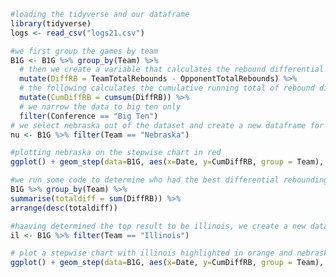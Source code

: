 ```{r}
#loading the tidyverse and our dataframe
library(tidyverse)
logs <- read_csv("logs21.csv")
```

```{r}
#we first group the games by team
B1G <- B1G %>% group_by(Team) %>% 
  # then we create a variable that calculates the rebound differential
  mutate(DiffRB = TeamTotalRebounds - OpponentTotalRebounds) %>%
  # the following calculates the cumulative running total of rebound diff
  mutate(CumDiffRB = cumsum(DiffRB)) %>%
  # we narrow the data to big ten only
  filter(Conference == "Big Ten")
# we select nebraska out of the dataset and create a new dataframe for them
nu <- B1G %>% filter(Team == "Nebraska")
```

```{r}
#plotting nebraska on the stepwise chart in red
ggplot() + geom_step(data=B1G, aes(x=Date, y=CumDiffRB, group = Team), color = "grey") + geom_step(data=nu, aes(x=Date, y=CumDiffRB), color = "red")
```

```{r}
#we run some code to determine who had the best differential rebounding in the big ten
B1G %>% group_by(Team) %>% 
summarise(totaldiff = sum(DiffRB)) %>%
arrange(desc(totaldiff))
```

```{r}
#haaving determined the top result to be illinois, we create a new dataframe for them
il <- B1G %>% filter(Team == "Illinois")
```

```{r}
# plot a stepwise chart with illinois highlighted in orange and nebraska in red
ggplot() + geom_step(data=B1G, aes(x=Date, y=CumDiffRB, group = Team), color = "grey") + geom_step(data=nu, aes(x=Date, y=CumDiffRB), color = "red") + geom_step(data = il, aes(x=Date, y=CumDiffRB), color = "orange")
```

